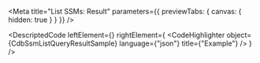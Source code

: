 
<Meta title="List SSMs: Result" parameters={{ previewTabs: { canvas: { hidden: true } } }} />

<DescriptedCode
  leftElement={<CdbSsmListQueryResultDesc />}
  rightElement={
    <CodeHighlighter
      object={CdbSsmListQueryResultSample}
      language={"json"}
      title={"Example"}
    />
  }
/>
